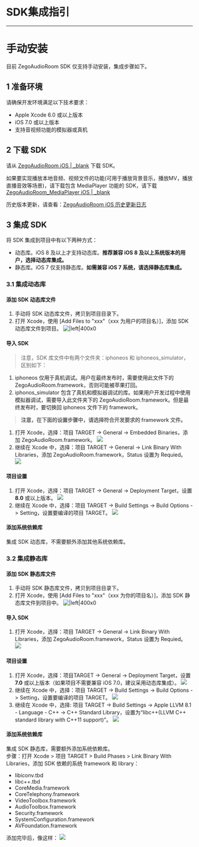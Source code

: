 # SDK集成指引
- - - 
# 手动安装
目前 ZegoAudioRoom SDK 仅支持手动安装，集成步骤如下。

## 1 准备环境
请确保开发环境满足以下技术要求： 

* Apple Xcode 6.0 或以上版本
* iOS 7.0 或以上版本
* 支持音视频功能的模拟器或真机

## 2 下载 SDK
请从  [ZegoAudioRoom iOS | _blank](https://storage.zego.im/downloads/ZegoAudioRoom-iOS.zip) 下载 SDK。

如果要实现播放本地音频、视频文件的功能(可用于播放背景音乐，播放MV，播放直播音效等场景)，请下载包含 MediaPlayer 功能的 SDK，请下载 [ZegoAudioRoom_MediaPlayer iOS | _blank](https://storage.zego.im/downloads/ZegoAudioRoom-MediaPlayer-iOS.zip) 

历史版本更新，请查看：[ZegoAudioRoom iOS 历史更新日志](#3152) 

## 3 集成 SDK
将 SDK 集成到项目中有以下两种方式：

* 动态库。iOS 8 及以上才支持动态库。**推荐兼容 iOS 8 及以上系统版本的用户，选择动态库集成。**
* 静态库。iOS 7 仅支持静态库。**如需兼容 iOS 7 系统，请选择静态库集成。**

### 3.1 集成动态库

#### 添加 SDK 动态库文件
1. 手动将 SDK 动态库文件，拷贝到项目目录下。
2. 打开 Xcode，使用 [Add Files to "xxx"（xxx 为用户的项目名）]，添加 SDK 动态库文件到项目。
![|left|400x0](/Pics/iOS/ZegoAudioRoom/ZegoAudioRoom-IntegrationGuide/3.1.1-3.2.1-add-files.png) 

#### 导入 SDK

> 注意，SDK 库文件中有两个文件夹：iphoneos 和 iphoneos_simulator，区别如下：
1. iphoneos 仅用于真机调试。用户在最终发布时，需要使用此文件下的 ZegoAudioRoom.framework，否则可能被苹果打回。
2. iphonos_simulator 包含了真机和模拟器调试的库。如果用户开发过程中使用模拟器调试，需要导入此文件夹下的 ZegoAudioRoom.framework。但是最终发布时，要切换回 iphoneos 文件下的 framework。

> **注意，在下面的设置步骤中，请选择符合开发要求的 framework 文件。**

1. 打开 Xcode，选择：项目 TARGET -> General -> Embedded Binaries，添加 ZegoAudioRoom.framework。
![](/Pics/iOS/ZegoAudioRoom/ZegoAudioRoom-IntegrationGuide/3.1.2-embedded-binaries.png)
2. 继续在 Xcode 中，选择：项目 TARGET -> General -> Link Binary With Libraries，添加 ZegoAudioRoom.framework，Status 设置为 Requied。
![](/Pics/iOS/ZegoAudioRoom/ZegoAudioRoom-IntegrationGuide/3.1.2-link-binary-with-libraries.png)

#### 项目设置
1. 打开 Xcode，选择：项目 TARGET -> General -> Deployment Target，设置 **8.0** 或以上版本。
![](/Pics/iOS/ZegoAudioRoom/ZegoAudioRoom-IntegrationGuide/3.1.3-deployment-target.png)
2. 继续在 Xcode 中，选择：项目 TARGET -> Build Settings -> Build Options -> Setting，设置要编译的项目 TARGET。
![](/Pics/iOS/ZegoAudioRoom/ZegoAudioRoom-IntegrationGuide/3.1.3-setting.png)

#### 添加系统依赖库
集成 SDK 动态库，不需要额外添加其他系统依赖库。

### 3.2 集成静态库 
 
#### 添加 SDK 静态库文件
1. 手动将 SDK 静态库文件，拷贝到项目目录下。
2. 打开 Xcode，使用 [Add Files to "xxx"（xxx 为你的项目名）]，添加 SDK 静态库文件到项目中。
![|left|400x0](/Pics/iOS/ZegoAudioRoom/ZegoAudioRoom-IntegrationGuide/3.1.1-3.2.1-add-files.png)

#### 导入 SDK
1. 打开 Xcode，选择：项目 TARGET -> General -> Link Binary With Libraries，添加 ZegoAudioRoom.framework，Status 设置为 Requied。
![](/Pics/iOS/ZegoAudioRoom/ZegoAudioRoom-IntegrationGuide/3.2.2-link-binary-with-libraries.png)

#### 项目设置
1. 打开 Xcode，选择：项目TARGET -> General -> Deployment Target，设置 **7.0** 或以上版本（如果项目不需要兼容 iOS 7.0，建议采用动态库集成）。
![](/Pics/iOS/ZegoAudioRoom/ZegoAudioRoom-IntegrationGuide/3.2.3-deployment-target.png)
2. 继续在 Xcode 中，选择：项目 TARGET -> Build Settings -> Build Options -> Setting，设置要编译的项目 TARGET。
![](/Pics/iOS/ZegoAudioRoom/ZegoAudioRoom-IntegrationGuide/3.2.3-setting.png)
3. 继续在 Xcode 中，选择: 项目 TARGET -> Build Settings -> Apple LLVM 8.1 - Language - C++ -> C++ Standard Library，设置为“libc++(LLVM C++ standard library with C++11 support)”。
![](/Pics/iOS/ZegoAudioRoom/ZegoAudioRoom-IntegrationGuide/3.2.3-apple-llvm-8.1.png)

#### 添加系统依赖库
集成 SDK 静态库，需要额外添加系统依赖库。  
步骤：打开 Xcode > 项目 TARGET > Build Phases > Link Binary With Libraries，添加 SDK 依赖的系统 framework 和 library：

* libiconv.tbd
* libc++.tbd
* CoreMedia.framework
* CoreTelephony.framework
* VideoToolbox.framework
* AudioToolbox.framework
* Security.framework
* SystemConfiguration.framework
* AVFoundation.framework

添加完毕后，像这样：
![](/Pics/iOS/ZegoAudioRoom/ZegoAudioRoom-IntegrationGuide/3.2.4-rely.png)
